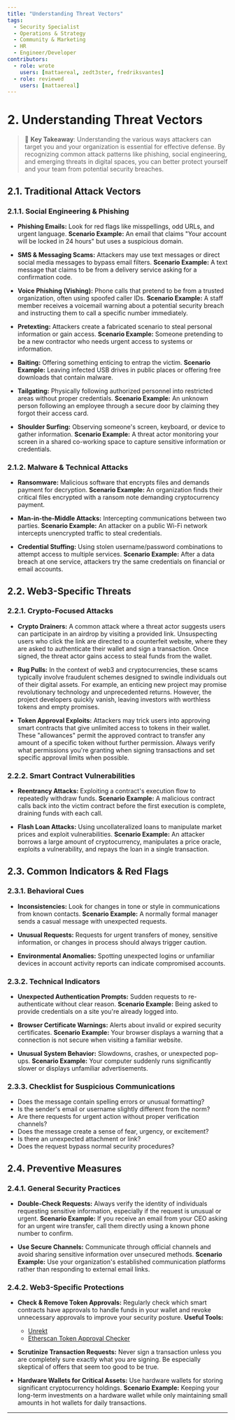 ```yaml
---
title: "Understanding Threat Vectors"
tags:
  - Security Specialist
  - Operations & Strategy
  - Community & Marketing
  - HR
  - Engineer/Developer
contributors:
  - role: wrote
    users: [mattaereal, zedt3ster, fredriksvantes]
  - role: reviewed
    users: [mattaereal]
---
```



<TagProvider>
<TagFilter />

# 2. Understanding Threat Vectors

<TagList tags={frontmatter.tags} />
<AttributionList contributors={frontmatter.contributors} />

> 🔑 **Key Takeaway**: Understanding the various ways attackers can target you and your organization is essential for effective defense. By recognizing common attack patterns like phishing, social engineering, and emerging threats in digital spaces, you can better protect yourself and your team from potential security breaches.

## 2.1. Traditional Attack Vectors

### 2.1.1. Social Engineering & Phishing

- **Phishing Emails:**
Look for red flags like misspellings, odd URLs, and urgent language.
**Scenario Example:** An email that claims "Your account will be locked in 24 hours" but uses a suspicious domain.

- **SMS & Messaging Scams:**
Attackers may use text messages or direct social media messages to bypass email filters.
**Scenario Example:** A text message that claims to be from a delivery service asking for a confirmation code.

- **Voice Phishing (Vishing):**
Phone calls that pretend to be from a trusted organization, often using spoofed caller IDs.
**Scenario Example:** A staff member receives a voicemail warning about a potential security breach and instructing them to call a specific number immediately.

- **Pretexting:**
Attackers create a fabricated scenario to steal personal information or gain access.
**Scenario Example:** Someone pretending to be a new contractor who needs urgent access to systems or information.

- **Baiting:**
Offering something enticing to entrap the victim.
**Scenario Example:** Leaving infected USB drives in public places or offering free downloads that contain malware.

- **Tailgating:**
Physically following authorized personnel into restricted areas without proper credentials.
**Scenario Example:** An unknown person following an employee through a secure door by claiming they forgot their access card.

- **Shoulder Surfing:**
Observing someone's screen, keyboard, or device to gather information.
**Scenario Example:** A threat actor monitoring your screen in a shared co-working space to capture sensitive information or credentials.

### 2.1.2. Malware & Technical Attacks

- **Ransomware:**
Malicious software that encrypts files and demands payment for decryption.
**Scenario Example:** An organization finds their critical files encrypted with a ransom note demanding cryptocurrency payment.

- **Man-in-the-Middle Attacks:**
Intercepting communications between two parties.
**Scenario Example:** An attacker on a public Wi-Fi network intercepts unencrypted traffic to steal credentials.

- **Credential Stuffing:**
Using stolen username/password combinations to attempt access to multiple services.
**Scenario Example:** After a data breach at one service, attackers try the same credentials on financial or email accounts.

## 2.2. Web3-Specific Threats

### 2.2.1. Crypto-Focused Attacks

- **Crypto Drainers:**
A common attack where a threat actor suggests users can participate in an airdrop by visiting a provided link. Unsuspecting users who click the link are directed to a counterfeit website, where they are asked to authenticate their wallet and sign a transaction. Once signed, the threat actor gains access to steal funds from the wallet.

- **Rug Pulls:**
In the context of web3 and cryptocurrencies, these scams typically involve fraudulent schemes designed to swindle individuals out of their digital assets. For example, an enticing new project may promise revolutionary technology and unprecedented returns. However, the project developers quickly vanish, leaving investors with worthless tokens and empty promises.

- **Token Approval Exploits:**
Attackers may trick users into approving smart contracts that give unlimited access to tokens in their wallet. These "allowances" permit the approved contract to transfer any amount of a specific token without further permission. Always verify what permissions you're granting when signing transactions and set specific approval limits when possible.

### 2.2.2. Smart Contract Vulnerabilities

- **Reentrancy Attacks:**
Exploiting a contract's execution flow to repeatedly withdraw funds.
**Scenario Example:** A malicious contract calls back into the victim contract before the first execution is complete, draining funds with each call.

- **Flash Loan Attacks:**
Using uncollateralized loans to manipulate market prices and exploit vulnerabilities.
**Scenario Example:** An attacker borrows a large amount of cryptocurrency, manipulates a price oracle, exploits a vulnerability, and repays the loan in a single transaction.

## 2.3. Common Indicators & Red Flags

### 2.3.1. Behavioral Cues

- **Inconsistencies:**
Look for changes in tone or style in communications from known contacts.
**Scenario Example:** A normally formal manager sends a casual message with unexpected requests.

- **Unusual Requests:**
Requests for urgent transfers of money, sensitive information, or changes in process should always trigger caution.

- **Environmental Anomalies:**
Spotting unexpected logins or unfamiliar devices in account activity reports can indicate compromised accounts.

### 2.3.2. Technical Indicators

- **Unexpected Authentication Prompts:**
Sudden requests to re-authenticate without clear reason.
**Scenario Example:** Being asked to provide credentials on a site you're already logged into.

- **Browser Certificate Warnings:**
Alerts about invalid or expired security certificates.
**Scenario Example:** Your browser displays a warning that a connection is not secure when visiting a familiar website.

- **Unusual System Behavior:**
Slowdowns, crashes, or unexpected pop-ups.
**Scenario Example:** Your computer suddenly runs significantly slower or displays unfamiliar advertisements.

### 2.3.3. Checklist for Suspicious Communications

- Does the message contain spelling errors or unusual formatting?
- Is the sender's email or username slightly different from the norm?
- Are there requests for urgent action without proper verification channels?
- Does the message create a sense of fear, urgency, or excitement?
- Is there an unexpected attachment or link?
- Does the request bypass normal security procedures?

## 2.4. Preventive Measures

### 2.4.1. General Security Practices

- **Double-Check Requests:**
Always verify the identity of individuals requesting sensitive information, especially if the request is unusual or urgent.
**Scenario Example:** If you receive an email from your CEO asking for an urgent wire transfer, call them directly using a known phone number to confirm.

- **Use Secure Channels:**
Communicate through official channels and avoid sharing sensitive information over unsecured methods.
**Scenario Example:** Use your organization's established communication platforms rather than responding to external email links.

### 2.4.2. Web3-Specific Protections

- **Check & Remove Token Approvals:**
Regularly check which smart contracts have approvals to handle funds in your wallet and revoke unnecessary approvals to improve your security posture.
**Useful Tools:**
  - [Unrekt](https://app.unrekt.net/)
  - [Etherscan Token Approval Checker](https://etherscan.io/tokenapprovalchecker)

- **Scrutinize Transaction Requests:**
Never sign a transaction unless you are completely sure exactly what you are signing. Be especially skeptical of offers that seem too good to be true.

- **Hardware Wallets for Critical Assets:**
Use hardware wallets for storing significant cryptocurrency holdings.
**Scenario Example:** Keeping your long-term investments on a hardware wallet while only maintaining small amounts in hot wallets for daily transactions.

---

</TagProvider>